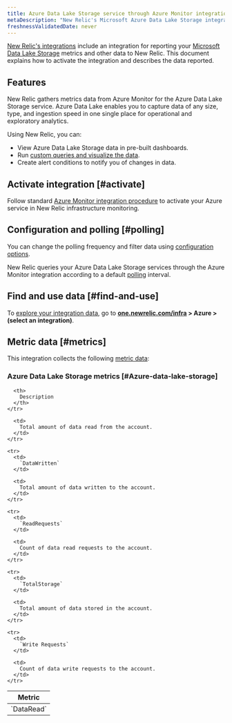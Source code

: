 ```yaml
---
title: Azure Data Lake Storage service through Azure Monitor integration
metaDescription: "New Relic's Microsoft Azure Data Lake Storage integration: what data it reports and how to enable it."
freshnessValidatedDate: never
---
```


[New Relic's integrations](/docs/infrastructure/integrations-getting-started/getting-started/introduction-infrastructure-integrations) include an integration for reporting your [Microsoft Data Lake Storage](https://learn.microsoft.com/en-us/azure/data-lake-store) metrics and other data to New Relic. This document explains how to activate the integration and describes the data reported.

## Features

New Relic gathers metrics data from Azure Monitor for the Azure Data Lake Storage service. Azure Data Lake enables you to capture data of any size, type, and ingestion speed in one single place for operational and exploratory analytics.

Using New Relic, you can:

* View Azure Data Lake Storage data in pre-built dashboards.
* Run [custom queries and visualize the data](/docs/infrastructure/integrations-getting-started/getting-started/use-integration-data-new-relic-insights).
* Create alert conditions to notify you of changes in data.

## Activate integration [#activate]

Follow standard [Azure Monitor integration procedure](/docs/infrastructure/microsoft-azure-integrations/azure-integrations-list/azure-monitor) to activate your Azure service in New Relic infrastructure monitoring.

## Configuration and polling [#polling]

You can change the polling frequency and filter data using [configuration options](/docs/infrastructure/microsoft-azure-integrations/azure-integrations-list/azure-monitor/#settings).

New Relic queries your Azure Data Lake Storage services through the Azure Monitor integration according to a default [polling](/docs/infrastructure/microsoft-azure-integrations/azure-integrations-list/azure-monitor/#settings) interval.

## Find and use data [#find-and-use]

To [explore your integration data](/docs/infrastructure/integrations/find-use-infrastructure-integration-data), go to <DNT>**[one.newrelic.com/infra](https://one.newrelic.com/infra) > Azure > (select an integration)**</DNT>.

## Metric data [#metrics]

This integration collects the following [metric data](/docs/infrastructure/integrations-getting-started/getting-started/understand-integration-data-data-types#metric):

### Azure Data Lake Storage metrics [#Azure-data-lake-storage]

<table>
  <thead>
    <tr>
      <th style={{ width: "300px" }}>
        Metric
      </th>

      <th>
        Description
      </th>
    </tr>
  </thead>

  <tbody>
    <tr>
      <td>
        `DataRead`
      </td>

      <td>
        Total amount of data read from the account.
      </td>
    </tr>

    <tr>
      <td>
        `DataWritten`
      </td>

      <td>
        Total amount of data written to the account.
      </td>
    </tr>

    <tr>
      <td>
        `ReadRequests`
      </td>

      <td>
        Count of data read requests to the account.
      </td>
    </tr>

    <tr>
      <td>
        `TotalStorage`
      </td>

      <td>
        Total amount of data stored in the account.
      </td>
    </tr>

    <tr>
      <td>
        `Write Requests`
      </td>

      <td>
        Count of data write requests to the account.
      </td>
    </tr>
  </tbody>
</table>
